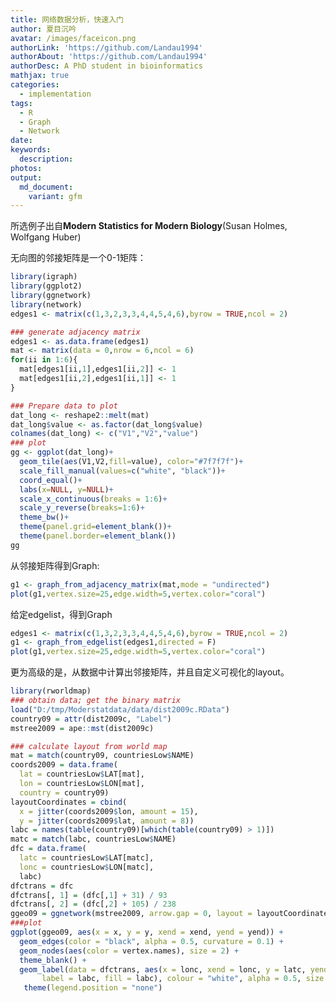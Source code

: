 ```yaml
---
title: 网络数据分析，快速入门
author: 夏目沉吟
avatar: /images/faceicon.png
authorLink: 'https://github.com/Landau1994'
authorAbout: 'https://github.com/Landau1994'
authorDesc: A PhD student in bioinformatics
mathjax: true
categories:
  - implementation
tags:
  - R
  - Graph
  - Network
date:
keywords:
  description:
photos:
output:
  md_document:
    variant: gfm
---
```


所选例子出自**Modern Statistics for Modern Biology**(Susan Holmes, Wolfgang Huber)



无向图的邻接矩阵是一个0-1矩阵：


```r
library(igraph)
library(ggplot2)
library(ggnetwork)
library(network)
edges1 <- matrix(c(1,3,2,3,3,4,4,5,4,6),byrow = TRUE,ncol = 2)

### generate adjacency matrix
edges1 <- as.data.frame(edges1)
mat <- matrix(data = 0,nrow = 6,ncol = 6)
for(ii in 1:6){
  mat[edges1[ii,1],edges1[ii,2]] <- 1
  mat[edges1[ii,2],edges1[ii,1]] <- 1
}

### Prepare data to plot
dat_long <- reshape2::melt(mat)
dat_long$value <- as.factor(dat_long$value)
colnames(dat_long) <- c("V1","V2","value")
### plot
gg <- ggplot(dat_long)+
  geom_tile(aes(V1,V2,fill=value), color="#7f7f7f")+
  scale_fill_manual(values=c("white", "black"))+
  coord_equal()+
  labs(x=NULL, y=NULL)+
  scale_x_continuous(breaks = 1:6)+
  scale_y_reverse(breaks=1:6)+
  theme_bw()+
  theme(panel.grid=element_blank())+
  theme(panel.border=element_blank())
gg
```

从邻接矩阵得到Graph:
```r
g1 <- graph_from_adjacency_matrix(mat,mode = "undirected")
plot(g1,vertex.size=25,edge.width=5,vertex.color="coral")
```


给定edgelist，得到Graph

```r
edges1 <- matrix(c(1,3,2,3,3,4,4,5,4,6),byrow = TRUE,ncol = 2)
g1 <- graph_from_edgelist(edges1,directed = F)
plot(g1,vertex.size=25,edge.width=5,vertex.color="coral")
```


更为高级的是，从数据中计算出邻接矩阵，并且自定义可视化的layout。

```r
library(rworldmap)
### obtain data; get the binary matrix
load("D:/tmp/Moderstatdata/data/dist2009c.RData")
country09 = attr(dist2009c, "Label")
mstree2009 = ape::mst(dist2009c)

### calculate layout from world map
mat = match(country09, countriesLow$NAME)
coords2009 = data.frame(
  lat = countriesLow$LAT[mat],
  lon = countriesLow$LON[mat],
  country = country09)
layoutCoordinates = cbind(
  x = jitter(coords2009$lon, amount = 15),
  y = jitter(coords2009$lat, amount = 8))
labc = names(table(country09)[which(table(country09) > 1)])
matc = match(labc, countriesLow$NAME)
dfc = data.frame(
  latc = countriesLow$LAT[matc],
  lonc = countriesLow$LON[matc],
  labc)
dfctrans = dfc
dfctrans[, 1] = (dfc[,1] + 31) / 93
dfctrans[, 2] = (dfc[,2] + 105) / 238
ggeo09 = ggnetwork(mstree2009, arrow.gap = 0, layout = layoutCoordinates)
###plot
ggplot(ggeo09, aes(x = x, y = y, xend = xend, yend = yend)) +
  geom_edges(color = "black", alpha = 0.5, curvature = 0.1) +
  geom_nodes(aes(color = vertex.names), size = 2) +
  theme_blank() +
  geom_label(data = dfctrans, aes(x = lonc, xend = lonc, y = latc, yend = latc,
       label = labc, fill = labc), colour = "white", alpha = 0.5, size = 3) +
   theme(legend.position = "none")

```




